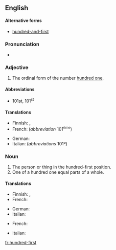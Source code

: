 ==English==

====Alternative forms====
* {{qualifier|British}} [[hundred-and-first]]

===Pronunciation===
* {{audio|en-us-hundred-first.ogg|Audio (US)}}

===Adjective===
{{en-adj|head=[[hundred]]-[[first]]|-}}

# The ordinal form of the number [[hundred one]].

====Abbreviations====
* 101st, 101<sup>st</sup>

====Translations====
{{trans-top|ordinal number}}
* Finnish: {{t-|fi|sadasensimmäinen}}, {{t-|fi|sadasyhdes}}
* French: {{t-|fr|cent unième}} (''abbreviation'' 101<sup>ème</sup>)
{{trans-mid}}
* German: {{t+|de|hunderterste}}
* Italian: {{t-|it|centunesimo}} (''abbreviations'' 101º)
{{trans-bottom}}

===Noun===
{{en-noun}}

# The person or thing in the hundred-first position.
# One of a hundred one equal parts of a whole.

====Translations====
{{trans-top|the person or thing in the hundred-first position}}
* Finnish: {{t-|fi|sadasensimmäinen}}, {{t-|fi|sadasyhdes}}
* French: {{t-|fr|cent unième|m|f}}
{{trans-mid}}
* German: {{t-|de|Hunderterste}}
* Italian: {{t-|it|centunesimo}}
{{trans-bottom}}

{{trans-top|one of a hundred one equal parts of a whole}}
* French: {{t-|fr|cent unième|m}}
{{trans-mid}}
* Italian: {{t-|it|centunesimo|m}}
{{trans-bottom}}

[[fr:hundred-first]]
